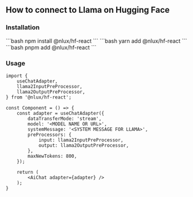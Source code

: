 
## How to connect to Llama on Hugging Face

### Installation

<Tabs groupId="package" queryString>
    <TabItem value="npm" label="NPM">
        ```bash
        npm install @nlux/hf-react
        ```
    </TabItem>
    <TabItem value="yarn" label="Yarn">
        ```bash
        yarn add @nlux/hf-react
        ```
    </TabItem>
    <TabItem value="pnpm" label="PNPM">
        ```bash
        pnpm add @nlux/hf-react
        ```
    </TabItem>
</Tabs>

### Usage

```tsx
import {
    useChatAdapter,
    llama2InputPreProcessor,
    llama2OutputPreProcessor,
} from '@nlux/hf-react';

const Component = () => {
    const adapter = useChatAdapter({
        dataTransferMode: 'stream',
        model: '<MODEL NAME OR URL>',
        systemMessage: '<SYSTEM MESSAGE FOR LLAMA>',
        preProcessors: {
            input: llama2InputPreProcessor,
            output: llama2OutputPreProcessor,
        },
        maxNewTokens: 800,
    });

    return (
        <AiChat adapter={adapter} />
    );
}
```
